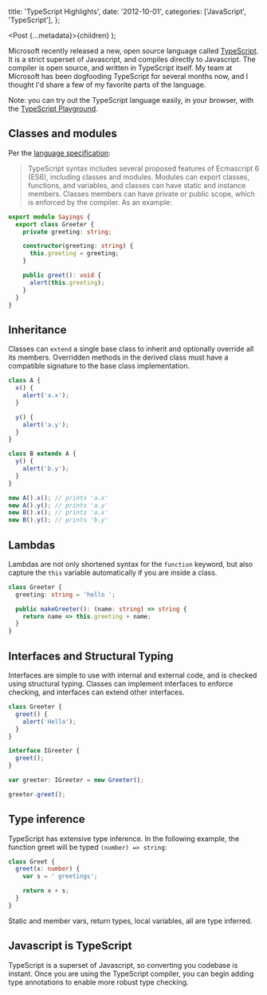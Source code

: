 
  title: 'TypeScript Highlights',
  date: '2012-10-01',
  categories: ['JavaScript', 'TypeScript'],
};

  <Post {...metadata}>{children}</Post>
);

Microsoft recently released a new, open source language called [TypeScript][1]. It is a strict superset of Javascript, and compiles directly to Javascript. The compiler is open source, and written in TypeScript itself. My team at Microsoft has been dogfooding TypeScript for several months now, and I thought I'd share a few of my favorite parts of the language.

<!-- more -->

Note: you can try out the TypeScript language easily, in your browser, with the [TypeScript Playground][2].

## Classes and modules

Per the [language specification][3]:

> TypeScript syntax includes several proposed features of Ecmascript 6 (ES6), including classes and modules.
> Modules can export classes, functions, and variables, and classes can have static and instance members. Classes members can have private or public scope, which is enforced by the compiler. As an example:

```typescript
export module Sayings {
  export class Greeter {
    private greeting: string;

    constructor(greeting: string) {
      this.greeting = greeting;
    }

    public greet(): void {
      alert(this.greeting);
    }
  }
}
```

## Inheritance

Classes can `extend` a single base class to inherit and optionally override all its members. Overridden methods in the derived class must have a compatible signature to the base class implementation.

```typescript
class A {
  x() {
    alert('a.x');
  }

  y() {
    alert('a.y');
  }
}

class B extends A {
  y() {
    alert('b.y');
  }
}

new A().x(); // prints 'a.x'
new A().y(); // prints 'a.y'
new B().x(); // prints 'a.x'
new B().y(); // prints 'b.y'
```

## Lambdas

Lambdas are not only shortened syntax for the `function` keyword, but also capture the `this` variable automatically if you are inside a class.

```typescript
class Greeter {
  greeting: string = 'hello ';

  public makeGreeter(): (name: string) => string {
    return name => this.greeting + name;
  }
}
```

## Interfaces and Structural Typing

Interfaces are simple to use with internal and external code, and is checked using structural typing. Classes can implement interfaces to enforce checking, and interfaces can extend other interfaces.

```typescript
class Greeter {
  greet() {
    alert('Hello');
  }
}

interface IGreeter {
  greet();
}

var greeter: IGreeter = new Greeter();

greeter.greet();
```

## Type inference

TypeScript has extensive type inference. In the following example, the function greet will be typed `(number) => string`:

```typescript
class Greet {
  greet(x: number) {
    var s = ' greetings';

    return x + s;
  }
}
```

Static and member vars, return types, local variables, all are type inferred.

## Javascript is TypeScript

TypeScript is a superset of Javascript, so converting you codebase is instant. Once you are using the TypeScript compiler, you can begin adding type annotations to enable more robust type checking.

[1]: http://www.typescriptlang.org
[2]: http://typescriptlang.org/playground
[3]: http://go.microsoft.com/fwlink/?LinkId=267238
